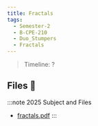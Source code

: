 ```yaml
---
title: Fractals
tags:
  - Semester-2
  - B-CPE-210
  - Duo_Stumpers
  - Fractals
---
```

> Timeline: ?


## Files 📂

:::note 2025 Subject and Files
- [fractals.pdf](https://github.com/Studio-17/Epitech-Subjects/raw/main/Semester-2/B-CPE-210/Duo_Stumpers/Fractals/fractals.pdf)
:::


